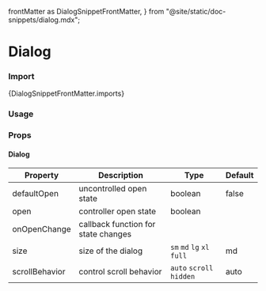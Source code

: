   frontMatter as DialogSnippetFrontMatter,
} from "@site/static/doc-snippets/dialog.mdx";

# Dialog

### Import

<CodeBlock language="jsx">{DialogSnippetFrontMatter.imports}</CodeBlock>

### Usage 

<DialogSnippet />


### Props

#### Dialog
| Property     | Description                         | Type    | Default |
|--------------|-------------------------------------|---------|---------|
| defaultOpen  | uncontrolled open state             | boolean | false   |
| open         | controller open state               | boolean |         |
| onOpenChange | callback function for state changes |         |         |
| size         | size of the dialog                  | `sm` `md` `lg` `xl` `full` | md | 
| scrollBehavior | control scroll behavior       | `auto` `scroll` `hidden` | auto